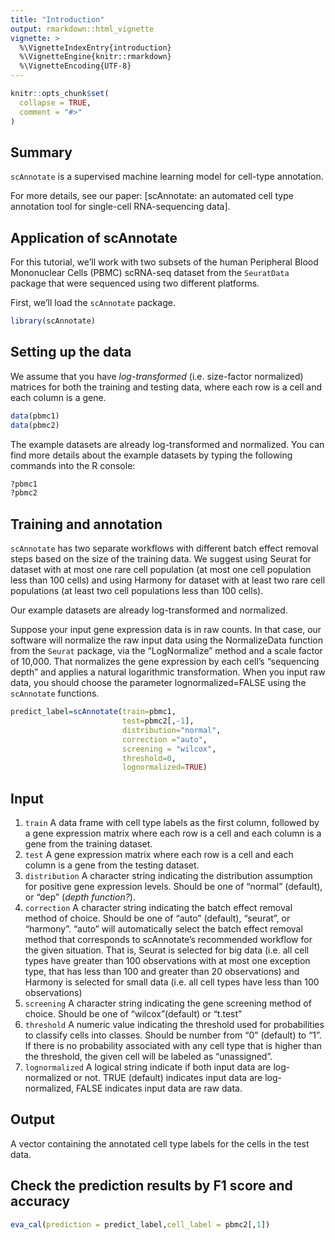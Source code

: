 ---
title: "Introduction"
output: rmarkdown::html_vignette
vignette: >
  %\VignetteIndexEntry{introduction}
  %\VignetteEngine{knitr::rmarkdown}
  %\VignetteEncoding{UTF-8}
---

```{r, include = FALSE}
knitr::opts_chunk$set(
  collapse = TRUE,
  comment = "#>"
)
```

## Summary

`scAnnotate` is a supervised machine learning model for cell-type annotation.

For more details, see our paper:
[scAnnotate: an automated cell type annotation tool for single-cell RNA-sequencing data].

## Application of scAnnotate

For this tutorial, we'll work with two subsets of the human Peripheral Blood Mononuclear Cells (PBMC) scRNA-seq dataset from the `SeuratData` package that were sequenced using two different platforms.

First, we'll load the `scAnnotate` package.

```{r setup}
library(scAnnotate)
```

## Setting up the data

We assume that you have *log-transformed* (i.e. size-factor normalized) matrices for both the training and testing data, where each row is a cell and each column is a gene.

```{r}
data(pbmc1)
data(pbmc2)
```

The example datasets are already log-transformed and normalized. You can find more details about the example datasets by typing the following commands into the R console:
```{r eval=FALSE}
?pbmc1
?pbmc2
```

## Training and annotation

`scAnnotate` has two separate workflows with different batch effect removal steps based on the size of the training data. We suggest using Seurat for dataset with at most one rare cell population (at most one cell population less than 100 cells) and using Harmony for dataset with at least two rare cell populations (at least two cell populations less than 100 cells).

Our example datasets are already log-transformed and normalized. 

Suppose your input gene expression data is in raw counts. In that case, our software will normalize the raw input data using the NormalizeData function from the `Seurat` package, via the "LogNormalize" method and a scale factor of 10,000. That normalizes the gene expression by each cell's "sequencing depth" and applies a natural logarithmic transformation. When you input raw data, you should choose the parameter lognormalized=FALSE using the `scAnnotate` functions.

```{r}
predict_label=scAnnotate(train=pbmc1,
                         test=pbmc2[,-1],
                         distribution="normal",
                         correction ="auto",
                         screening = "wilcox",
                         threshold=0,
                         lognormalized=TRUE)
```

## Input
1. ```train``` A data frame with cell type labels as the first column, followed by a gene expression matrix where each row is a cell and each column is a gene from the training dataset.
2. ```test``` A gene expression matrix where each row is a cell and each column is a gene from the testing dataset.
3. ```distribution``` A character string indicating the distribution assumption for positive gene expression levels. Should be one of "normal" (default), or "dep" (*depth function?*).
4. ```correction``` A character string indicating the batch effect removal method of choice. Should be one of "auto" (default), "seurat", or "harmony". "auto" will automatically select the batch effect removal method that corresponds to scAnnotate's recommended workflow for the given situation. That is, Seurat is selected for big data (i.e. all cell types have greater than 100 observations with at most one exception type, that has less than 100 and greater than 20 observations) and Harmony is selected for small data (i.e. all cell types have less than 100 observations)
5. ```screening``` A character string indicating the gene screening method of choice. Should be one of "wilcox"(default) or "t.test"
6. ```threshold``` A numeric value indicating the threshold used for probabilities to classify cells into classes. Should be number from "0" (default) to "1". If there is no probability associated with any cell type that is higher than the threshold, the given cell will be labeled as "unassigned".
7. ```lognormalized ``` A logical string indicate if both input data are log-normalized or not. TRUE (default) indicates input data are log-normalized, FALSE indicates input data are raw data.


## Output
A vector containing the annotated cell type labels for the cells in the test data.

## Check the prediction results by F1 score and accuracy

```{r}
eva_cal(prediction = predict_label,cell_label = pbmc2[,1])
```


